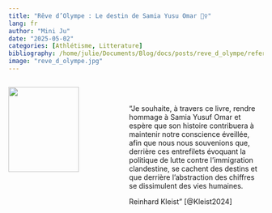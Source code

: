 ```yaml
---
title: "Rêve d’Olympe : Le destin de Samia Yusu Omar 🏃‍♀️"
lang: fr
author: "Mini Ju"
date: "2025-05-02"
categories: [Athlétisme, Litterature]
bibliography: /home/julie/Documents/Blog/docs/posts/reve_d_olympe/reference.bib
image: "reve_d_olympe.jpg"
---
```


:::: {.columns}
::: {.column width="45%"}
![](reve_d_olympe.jpg){fig-align="center" width="80%"}
:::

::: {.column width="55%"}
<br>
<br>
"Je souhaite, à travers ce livre, rendre hommage à Samia Yusuf Omar et espère que son histoire contribuera à maintenir notre conscience éveillée, afin que nous nous souvenions que, derrière ces entrefilets évoquant la politique de lutte contre l'immigration clandestine, se cachent des destins et que derrière l'abstraction des chiffres se dissimulent des vies humaines.

Reinhard Kleist" [@Kleist2024]
:::

::::